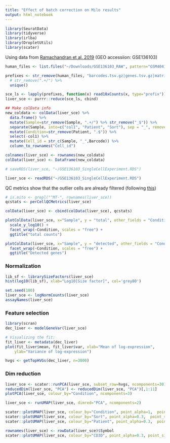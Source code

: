 ```yaml
---
title: "Effect of batch correction on Milo results"
output: html_notebook
---
```


```r
library(SeuratData)
library(tidyverse)
library(irlba)
library(DropletUtils)
library(scater)
```

Using data from [Ramachandran et al. 2019](https://www.nature.com/articles/s41586-019-1631-3#Sec1) (GEO accessiion: GSE136103)

```r
human_files <- list.files("~/Downloads/GSE136103_RAW", pattern="GSM40411.._healthy|cirrhotic", full.names = TRUE) 

prefixes <- str_remove(human_files, "barcodes.tsv.gz|genes.tsv.gz|matrix.mtx.gz") %>%
  # str_remove(".+/") %>%
  unique() 

sce_ls <- lapply(prefixes, function(x) read10xCounts(x, type="prefix"))
liver_sce <- purrr::reduce(sce_ls, cbind)

## Make colData info
new_coldata <- colData(liver_sce) %>%
  data.frame() %>%
  mutate(Sample=str_remove(Sample, ".+/") %>% str_remove("_$")) %>%
  separate(Sample, into=c("col1", "Patient", "Sort"), sep = "_", remove=FALSE) %>% 
  mutate(Condition=str_remove(Patient, ".$")) %>%
  select(-col1) %>%
  mutate(Cell_id = str_c(Sample, "_",Barcode)) %>%
  column_to_rownames("Cell_id")

colnames(liver_sce) <- rownames(new_coldata)
colData(liver_sce) <- DataFrame(new_coldata)

# saveRDS(liver_sce, "~/GSE136103_SingleCellExperiment.RDS")
```
```r
liver_sce <- readRDS("~/GSE136103_SingleCellExperiment.RDS")
```

QC metrics show that the outlier cells are already filtered (following [this](https://osca.bioconductor.org/overview.html#data-processing-and-downstream-analysis))

```r
# is.mito <- grepl("^MT-", rownames(liver_sce))
qcstats <- perCellQCMetrics(liver_sce)

colData(liver_sce) <- cbind(colData(liver_sce), qcstats)

plotColData(liver_sce, x="Sample", y = "total", other_fields = "Condition") +
  scale_y_log10() +
  facet_wrap(~Condition, scales = "free") +
  ggtitle("total counts") 

plotColData(liver_sce, x="Sample", y = "detected", other_fields = "Condition") +
  facet_wrap(~Condition, scales = "free") +
  ggtitle("Detected genes") 

```

### Normalization

```r
lib_sf <- librarySizeFactors(liver_sce)
hist(log10(lib_sf), xlab="Log10[Size factor]", col='grey80')
```
```r
set.seed(100)
liver_sce <- logNormCounts(liver_sce)
assayNames(liver_sce)
```

### Feature selection

```r
library(scran)
dec_liver <- modelGeneVar(liver_sce)

# Visualizing the fit:
fit_liver <- metadata(dec_liver)
plot(fit_liver$mean, fit_liver$var, xlab="Mean of log-expression",
    ylab="Variance of log-expression")

hvgs <- getTopHVGs(dec_liver, n=3000)
```



### Dim reduction

```r
liver_sce <- scater::runPCA(liver_sce, subset_row=hvgs, ncomponents=30)
reducedDim(liver_sce, "PCA") <- reducedDim(liver_sce, "PCA")[,1:11]
plotPCA(liver_sce, colour_by="Condition", ncomponents=3)
```

```r
liver_sce <- runUMAP(liver_sce, dimred="PCA", ncomponents=2)

scater::plotUMAP(liver_sce, colour_by="Condition", point_alpha=1,  point_size=0.8) 
scater::plotUMAP(liver_sce, colour_by="Sort", point_alpha=0.3,  point_size=0.5)
scater::plotUMAP(liver_sce, colour_by="Patient", point_alpha=0.3,  point_size=0.5)
```
```r
rownames(liver_sce) <- rowData(liver_sce)$Symbol
scater::plotUMAP(liver_sce, colour_by="CD3D", point_alpha=0.3, point_size=0.5)
```


